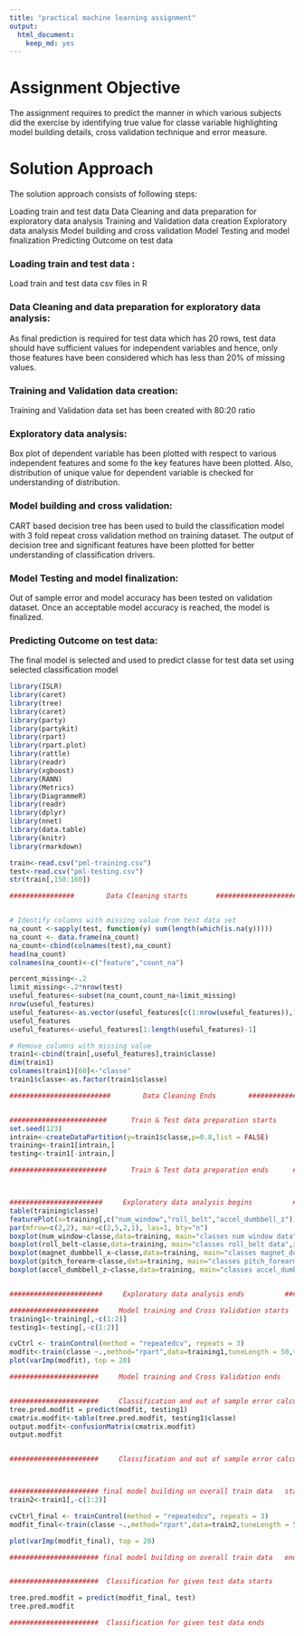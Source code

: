 ```yaml
---
title: "practical machine learning assignment"
output: 
  html_document: 
    keep_md: yes
---
```


# Assignment Objective

The assignment requires to predict the manner in which various subjects did the exercise by identifying true value for classe variable highlighting model building details, cross validation technique and error measure. 


# Solution Approach

The solution approach consists of following steps:

Loading train and test data
Data Cleaning and data preparation for exploratory data analysis
Training and Validation data creation
Exploratory data analysis
Model building and cross validation
Model Testing and model finalization
Predicting Outcome on test data

### Loading train and test data : 
Load train and test data csv files in R

### Data Cleaning and data preparation for exploratory data analysis: 
As final prediction is required for test data which
has 20 rows, test data should have sufficient values for independent variables and hence, only those features have been considered which has less than 20% of missing values.

### Training and Validation data creation: 
Training and Validation data set has been created with 80:20 ratio

### Exploratory data analysis: 
Box plot of dependent variable has been plotted with respect to various independent features
and some fo the key features have been plotted. Also, distribution of unique value for dependent variable is checked for
understanding of distribution.

### Model building and cross validation:
CART based decision tree has been used to build the classification model with
3 fold repeat cross validation method on training dataset. The output of decision tree and significant features have been plotted for better understanding of classification drivers.

### Model Testing and model finalization:
Out of sample error and model accuracy has been tested on validation dataset. Once an acceptable model accuracy is reached, the model is finalized.


### Predicting Outcome on test data:
The final model is selected and used to predict classe for test data set using selected classification model

```r
library(ISLR)
library(caret)
library(tree)
library(caret)
library(party)
library(partykit)
library(rpart)
library(rpart.plot)
library(rattle)
library(readr)
library(xgboost)
library(RANN)
library(Metrics)
library(DiagrammeR)
library(readr)
library(dplyr)
library(nnet)
library(data.table)
library(knitr)
library(rmarkdown)

train<-read.csv("pml-training.csv")
test<-read.csv("pml-testing.csv")
str(train[,150:160])

################        Data Cleaning starts       ##########################


# Identify columns with missing value from test data set
na_count <-sapply(test, function(y) sum(length(which(is.na(y)))))
na_count <- data.frame(na_count)
na_count<-cbind(colnames(test),na_count)
head(na_count)
colnames(na_count)<-c("feature","count_na")

percent_missing<-.2
limit_missing<-.2*nrow(test)
useful_features<-subset(na_count,count_na<limit_missing)
nrow(useful_features)
useful_features<-as.vector(useful_features[c(1:nrow(useful_features)),1])
useful_features
useful_features<-useful_features[1:length(useful_features)-1]

# Remove columns with missing value
train1<-cbind(train[,useful_features],train$classe)
dim(train1)
colnames(train1)[60]<-"classe"
train1$classe<-as.factor(train1$classe)

#########################        Data Cleaning Ends        ############################


########################      Train & Test data preparation starts      #######################
set.seed(123)
intrain<-createDataPartition(y=train1$classe,p=0.8,list = FALSE)
training<-train1[intrain,]
testing<-train1[-intrain,]

########################      Train & Test data preparation ends      #######################



#######################     Exploratory data analysis begins          ########################
table(training$classe)
featurePlot(x=training[,c("num_window","roll_belt","accel_dumbbell_z")],y=training$classe,plot = "pairs")
par(mfrow=c(2,2), mar=c(2,5,2,1), las=1, bty="n")
boxplot(num_window~classe,data=training, main="classes num window data",xlab="classe", ylab="num_window")
boxplot(roll_belt~classe,data=training, main="classes roll_belt data",xlab="classe", ylab="roll_belt")
boxplot(magnet_dumbbell_x~classe,data=training, main="classes magnet_dumbbell_x data",xlab="classe", ylab="magnet_dumbbell_x")
boxplot(pitch_forearm~classe,data=training, main="classes pitch_forearm data",xlab="classe", ylab="pitch_forearm")
boxplot(accel_dumbbell_z~classe,data=training, main="classes accel_dumbbell_z data",xlab="classe", ylab="accel_dumbbell_z")


#######################     Exploratory data analysis ends          ########################

######################     Model training and Cross Validation starts    ##########################
training1<-training[,-c(1:2)]
testing1<-testing[,-c(1:2)]

cvCtrl <- trainControl(method = "repeatedcv", repeats = 3)
modfit<-train(classe ~.,method="rpart",data=training1,tuneLength = 50,trControl = cvCtrl)
plot(varImp(modfit), top = 20)

######################     Model training and Cross Validation ends    ##########################


######################     Classification and out of sample error calculation starts    ##########################
tree.pred.modfit = predict(modfit, testing1)
cmatrix.modfit<-table(tree.pred.modfit, testing1$classe)
output.modfit<-confusionMatrix(cmatrix.modfit)
output.modfit


######################     Classification and out of sample error calculation ends    ##########################



###################### final model building on overall train data   starts       ########################
train2<-train1[,-c(1:2)]

cvCtrl_final <- trainControl(method = "repeatedcv", repeats = 3)
modfit_final<-train(classe ~.,method="rpart",data=train2,tuneLength = 50,trControl = cvCtrl_final)

plot(varImp(modfit_final), top = 20)

###################### final model building on overall train data   ends       ########################


######################  Classification for given test data starts         ##########################

tree.pred.modfit = predict(modfit_final, test)
tree.pred.modfit

######################  Classification for given test data ends         ##########################

```

